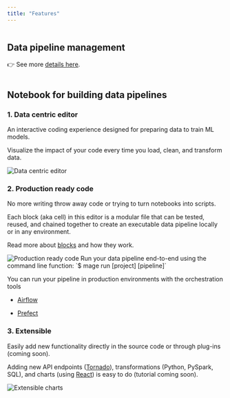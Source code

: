 ```yaml
---
title: "Features"
---
```


<Frame>
<img 
    class="hero inline" 
    alt="" 
    src="https://user-images.githubusercontent.com/78053898/198751496-22d51f03-f09f-454c-8f98-409b5dbec8f9.svg" 
/>
</Frame>

<CardGroup>
  <Card
    title="Data pipeline management"
    icon="diagram-project"
    href="/design/data-pipeline-management"
  ></Card>
  <Card
    title="Notebook for building data pipelines"
    icon="notebook"
    href="/about/features#1-data-centric-editor"
  ></Card>
  <Card
    title="Changelog"
    icon="list-check"
    href="https://github.com/mage-ai/mage-ai/releases"
  ></Card>
  <Card
    title="Roadmap"
    icon="map"
    href="https://airtable.com/shrJS0cDOmQywb8vp"
  ></Card>
</CardGroup>

## Data pipeline management

👉 See more
[details here](/design/data-pipeline-management).

<Frame>
  <img 
      alt="" 
      src="https://github.com/mage-ai/assets/blob/main/orchestration-overview.gif?raw=true" 
  />
</Frame>

## Notebook for building data pipelines

### 1\. Data centric editor

An interactive coding experience designed for preparing data to train ML models.

Visualize the impact of your code every time you load, clean, and transform
data.

<Frame>
<img
  alt="Data centric editor"
  src="https://github.com/mage-ai/assets/blob/main/data-centric-editor.png?raw=True"
/>
</Frame>

### 2\. Production ready code

No more writing throw away code or trying to turn notebooks into scripts.

Each block (aka cell) in this editor is a modular file that can be tested,
reused, and chained together to create an executable data pipeline locally or in
any environment.

Read more about [blocks](/design/blocks) and how they work.
<Frame>
<img
  alt="Production ready code"
  src="https://github.com/mage-ai/assets/blob/main/data-pipeline.png?raw=True"
/>
</Frame>
Run your data pipeline end-to-end using the command line function:
`$ mage run [project] [pipeline]`

You can run your pipeline in production environments with the orchestration
tools

- [Airflow](/guides/integrate-mage-airflow)

- [Prefect](/integrations/prefect)

### 3\. Extensible

Easily add new functionality directly in the source code or through plug-ins
(coming soon).

Adding new API endpoints ([Tornado](https://www.tornadoweb.org/en/stable/)),
transformations (Python, PySpark, SQL), and charts (using
[React](https://reactjs.org/)) is easy to do (tutorial coming soon).

<Frame>
<img
  alt="Extensible charts"
  src="https://github.com/mage-ai/assets/blob/main/extensible-charts.gif?raw=True"
/>
</Frame>